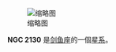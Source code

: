 {{NGCInfoBox|NGCID=NGC 2130|發現者=約翰·弗里德里希·威廉·赫歇爾|發現日期=1834年11月2日|其他編號=ESO 86-SC37|曆元=J2000.0|赤經=5時52分23.8秒
|赤緯=-67°20'3"|星座=剑鱼座|星體=星系|星等=12|表面亮度=|藍等=12.4}}
[[File:NGC_2130_DSS.jpg|缩略图]]

'''NGC 2130''' 是[[剑鱼座|剑鱼座]]的一個[[星系|星系]]。

{{NGCReference|2130}}
{{Catalogs|NGC=2130}}